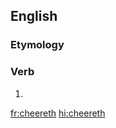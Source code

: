 ==English==

===Etymology===
{{suffix|cheer|eth|lang=en}}

===Verb===
{{head|en|verb form}}

# {{en-archaic third-person singular of|cheer}}

[[fr:cheereth]]
[[hi:cheereth]]